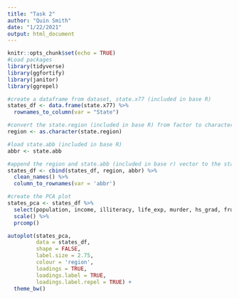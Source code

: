 ```yaml
---
title: "Task 2"
author: "Quin Smith"
date: "1/22/2021"
output: html_document
---
```


```r
knitr::opts_chunk$set(echo = TRUE)
#Load packages
library(tidyverse)
library(ggfortify)
library(janitor)
library(ggrepel)
```

```r
#create a dataframe from dataset, state.x77 (included in base R)
states_df <- data.frame(state.x77) %>% 
  rownames_to_column(var = "State")

#convert the state.region (included in base R) from factor to character vector
region <- as.character(state.region)

#load state.abb (included in base R)
abbr <- state.abb

#append the region and state.abb (included in base r) vector to the state dataframe, clean names
states_df <- cbind(states_df, region, abbr) %>% 
  clean_names() %>% 
  column_to_rownames(var = 'abbr')
```

```r
#create the PCA plot
states_pca <- states_df %>% 
  select(population, income, illiteracy, life_exp, murder, hs_grad, frost, area) %>% 
  scale() %>% 
  prcomp()

autoplot(states_pca,
         data = states_df,
         shape = FALSE,
         label.size = 2.75,
         colour = 'region',
         loadings = TRUE,
         loadings.label = TRUE,
         loadings.label.repel = TRUE) +
  theme_bw()

```

